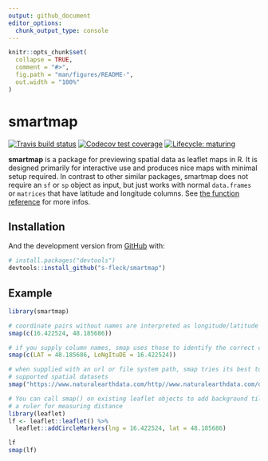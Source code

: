 ```yaml
---
output: github_document
editor_options: 
  chunk_output_type: console
---
```


<!-- README.md is generated from README.Rmd. Please edit that file -->

```r
knitr::opts_chunk$set(
  collapse = TRUE,
  comment = "#>",
  fig.path = "man/figures/README-",
  out.width = "100%"
)
```

# smartmap

<!-- badges: start -->
[![Travis build status](https://travis-ci.org/s-fleck/smartmap.svg?branch=master)](https://travis-ci.org/s-fleck/smartmap)
[![Codecov test coverage](https://codecov.io/gh/s-fleck/smartmap/branch/master/graph/badge.svg)](https://codecov.io/gh/s-fleck/smartmap?branch=master)
[![Lifecycle: maturing](https://img.shields.io/badge/lifecycle-maturing-blue.svg)](https://www.tidyverse.org/lifecycle/#maturing)
<!-- badges: end -->

**smartmap** is a package for previewing spatial data as leaflet maps in R. It 
is designed primarily for interactive use and produces nice maps with minimal 
setup required. In contrast to other similar packages,
smartmap does not require an `sf` or `sp` object as input, but just works with
normal `data.frames` or `matrices` that have latitude and longitude columns.
See [the function reference](https://s-fleck.github.io/smartmap/) for more 
infos.



## Installation

And the development version from [GitHub](https://github.com/) with:

``` r
# install.packages("devtools")
devtools::install_github("s-fleck/smartmap")
```



## Example

```r
library(smartmap)

# coordinate pairs without names are interpreted as longitude/latitude
smap(c(16.422524, 48.185686))

# if you supply column names, smap uses those to identify the correct columns
smap(c(LAT = 48.185686, LoNgItuDE = 16.422524))

# when supplied with an url or file system path, smap tries its best to discover
# supported spatial datasets
smap("https://www.naturalearthdata.com/http//www.naturalearthdata.com/download/50m/cultural/ne_50m_admin_0_countries.zip")

# You can call smap() on existing leaflet objects to add background tiles and
# a ruler for measuring distance
library(leaflet)
lf <- leaflet::leaflet() %>% 
  leaflet::addCircleMarkers(lng = 16.422524, lat = 48.185686)

lf
smap(lf)
```

